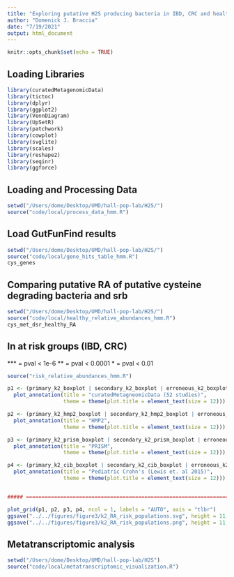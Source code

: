 ```yaml
---
title: "Exploring putative H2S producing bacteria in IBD, CRC and healthy individuals"
author: "Domenick J. Braccia"
date: "7/19/2021"
output: html_document
---
```


```r
knitr::opts_chunk$set(echo = TRUE)
```

## Loading Libraries

```r
library(curatedMetagenomicData)
library(tictoc)
library(dplyr)
library(ggplot2)
library(VennDiagram)
library(UpSetR)
library(patchwork)
library(cowplot)
library(svglite)
library(scales)
library(reshape2)
library(seqinr)
library(ggforce)
```

## Loading and Processing Data

```r
setwd("/Users/dome/Desktop/UMD/hall-pop-lab/H2S/")
source("code/local/process_data_hmm.R")
```

## Load GutFunFind results

```r
setwd("/Users/dome/Desktop/UMD/hall-pop-lab/H2S/")
source("code/local/gene_hits_table_hmm.R")
cys_genes
```

## Comparing putative RA of putative cysteine degrading bacteria and srb

```r
setwd("/Users/dome/Desktop/UMD/hall-pop-lab/H2S/")
source("code/local/healthy_relative_abundances_hmm.R")
cys_met_dsr_healthy_RA
```

## In at risk groups (IBD, CRC)

*** = pval < 1e-6
** = pval < 0.0001
* = pval < 0.01

```r
source("risk_relative_abundances_hmm.R")

p1 <- (primary_k2_boxplot | secondary_k2_boxplot | erroneous_k2_boxplot | dsrAB_k2_boxplot) +
  plot_annotation(title = "curatedMetagneomicData (52 studies)",
                  theme = theme(plot.title = element_text(size = 12)))

p2 <- (primary_k2_hmp2_boxplot | secondary_k2_hmp2_boxplot | erroneous_k2_hmp2_boxplot | dsrAB_k2_hmp2_boxplot) +
  plot_annotation(title = "HMP2",
                  theme = theme(plot.title = element_text(size = 12)))

p3 <- (primary_k2_prism_boxplot | secondary_k2_prism_boxplot | erroneous_k2_prism_boxplot | dsrAB_k2_prism_boxplot) +
  plot_annotation(title = "PRISM",
                  theme = theme(plot.title = element_text(size = 12)))

p4 <- (primary_k2_cib_boxplot | secondary_k2_cib_boxplot | erroneous_k2_cib_boxplot | dsrAB_k2_cib_boxplot) +
  plot_annotation(title = "Pediatric Crohn's (Lewis et. al 2015)",
                  theme = theme(plot.title = element_text(size = 12)))


##### =================================================================== #####

plot_grid(p1, p2, p3, p4, ncol = 1, labels = "AUTO", axis = "tlbr")
ggsave("../../figures/figure3/k2_RA_risk_populations.svg", height = 11, width = 8.5)
ggsave("../../figures/figure3/k2_RA_risk_populations.png", height = 11, width = 8.5)
```

## Metatranscriptomic analysis

```r
setwd("/Users/dome/Desktop/UMD/hall-pop-lab/H2S")
source("code/local/metatranscriptomic_visualization.R")
```

